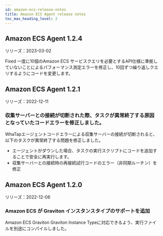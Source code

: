 ```yaml
---
id: amazon-ecs-release-notes
title: Amazon ECS Agent release notes
toc_max_heading_level: 2
---
```



## Amazon ECS Agent 1.2.4

リリーズ：2023-03-02

<Status>Fixed</Status> 一度に10個のAmazon ECS サービスクエリを必要とするAPI仕様に準拠していないことによるパフォーマンス測定エラーを修正し、10回ずつ繰り返しクエリするようにコードを変更します。

## Amazon ECS Agent 1.2.1

リリーズ：2022-12-11

### 収集サーバーとの接続が切断された際、タスクが異常終了する原因となっていたコードエラーを修正しました。

WhaTapエージェントコードエラーによる収集サーバーの接続が切断されると、以下のタスクが異常終了する問題を修正しました。 

-   エージェントがダウンした場合、タスクの実行スクリプトにコードを追加することで安全に再実行します。
-   収集サーバーとの接続時の再接続試行コードのエラー（非同期ルーチン）を修正

## Amazon ECS Agent 1.2.0

リリーズ：2022-12-06

### Amazon ECS が Graviton インスタンスタイプのサポートを追加

Amazon ECS Graviton Graviton Instance Typeに対応できるよう、実行ファイルを別途にコンパイルしました。
